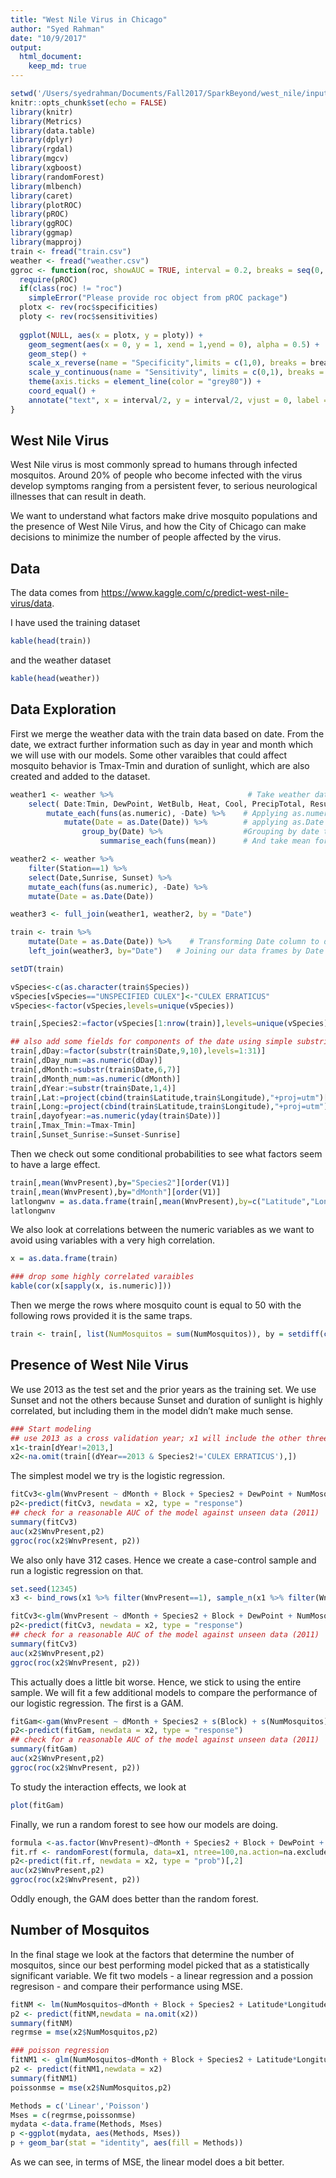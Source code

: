 ```yaml
---
title: "West Nile Virus in Chicago"
author: "Syed Rahman"
date: "10/9/2017"
output:
  html_document:
    keep_md: true
---
```


```r
setwd('/Users/syedrahman/Documents/Fall2017/SparkBeyond/west_nile/input')
knitr::opts_chunk$set(echo = FALSE)
library(knitr)
library(Metrics)
library(data.table)
library(dplyr)
library(rgdal)
library(mgcv)
library(xgboost)
library(randomForest)
library(mlbench)
library(caret)
library(plotROC)
library(pROC)
library(ggROC)
library(ggmap)
library(mapproj)
train <- fread("train.csv")
weather <- fread("weather.csv")
ggroc <- function(roc, showAUC = TRUE, interval = 0.2, breaks = seq(0, 1, interval)){
  require(pROC)
  if(class(roc) != "roc")
    simpleError("Please provide roc object from pROC package")
  plotx <- rev(roc$specificities)
  ploty <- rev(roc$sensitivities)
  
  ggplot(NULL, aes(x = plotx, y = ploty)) +
    geom_segment(aes(x = 0, y = 1, xend = 1,yend = 0), alpha = 0.5) + 
    geom_step() +
    scale_x_reverse(name = "Specificity",limits = c(1,0), breaks = breaks, expand = c(0.001,0.001)) + 
    scale_y_continuous(name = "Sensitivity", limits = c(0,1), breaks = breaks, expand = c(0.001, 0.001)) +
    theme(axis.ticks = element_line(color = "grey80")) +
    coord_equal() + 
    annotate("text", x = interval/2, y = interval/2, vjust = 0, label = paste("AUC =",sprintf("%.3f",roc$auc)))
}

```

## West Nile Virus

West Nile virus is most commonly spread to humans through infected mosquitos. Around 20% of people who become infected with the virus develop symptoms ranging from a persistent fever, to serious neurological illnesses that can result in death. 

We want to understand what factors make drive mosquito populations and the presence of West Nile Virus, and how the City of Chicago can make decisions to minimize the number of people affected by the virus.

## Data

  The data comes from <https://www.kaggle.com/c/predict-west-nile-virus/data>.

I have used the training dataset
```r
kable(head(train))
```

and the weather dataset
```r
kable(head(weather))
```


## Data Exploration

First we merge the weather data with the train data based on date. From the date, we extract further information such as day in year and month which we will use with our models. Some other varaibles that could affect mosquito behavior is Tmax-Tmin and duration of sunlight, which are also created and added to the dataset. 

```r
weather1 <- weather %>%                              # Take weather data.frame and send it to select function.
    select( Date:Tmin, DewPoint, WetBulb, Heat, Cool, PrecipTotal, ResultSpeed, ResultDir, AvgSpeed) %>%               # Selecting only interesting columns. Result will be sent further.
        mutate_each(funs(as.numeric), -Date) %>%    # Applying as.numeric to every (but not Date) columns.
            mutate(Date = as.Date(Date)) %>%        # applying as.Date to Date column
                group_by(Date) %>%                  #Grouping by date to summarise
                    summarise_each(funs(mean))      # And take mean for every date for (average of two stations)

weather2 <- weather %>%
    filter(Station==1) %>%
    select(Date,Sunrise, Sunset) %>%
    mutate_each(funs(as.numeric), -Date) %>%
    mutate(Date = as.Date(Date)) 

weather3 <- full_join(weather1, weather2, by = "Date")

train <- train %>%
    mutate(Date = as.Date(Date)) %>%    # Transforming Date column to date format.
    left_join(weather3, by="Date")   # Joining our data frames by Date column.

setDT(train)

vSpecies<-c(as.character(train$Species))
vSpecies[vSpecies=="UNSPECIFIED CULEX"]<-"CULEX ERRATICUS"
vSpecies<-factor(vSpecies,levels=unique(vSpecies))

train[,Species2:=factor(vSpecies[1:nrow(train)],levels=unique(vSpecies))]

## also add some fields for components of the date using simple substrings
train[,dDay:=factor(substr(train$Date,9,10),levels=1:31)]
train[,dDay_num:=as.numeric(dDay)]
train[,dMonth:=substr(train$Date,6,7)]
train[,dMonth_num:=as.numeric(dMonth)]
train[,dYear:=substr(train$Date,1,4)]
train[,Lat:=project(cbind(train$Latitude,train$Longitude),"+proj=utm")[Latitude]]
train[,Long:=project(cbind(train$Latitude,train$Longitude),"+proj=utm")[Longitude]]
train[,dayofyear:=as.numeric(yday(train$Date))]
train[,Tmax_Tmin:=Tmax-Tmin]
train[,Sunset_Sunrise:=Sunset-Sunrise]
```

Then we check out some conditional probabilities to see what factors seem to have a large effect.

```r
train[,mean(WnvPresent),by="Species2"][order(V1)]  
train[,mean(WnvPresent),by="dMonth"][order(V1)]
latlongwnv = as.data.frame(train[,mean(WnvPresent),by=c("Latitude","Longitude")][order(V1)])
latlongwnv 
```

We also look at correlations between the numeric variables as we want to avoid using variables with a very high correlation.

```r
x = as.data.frame(train)

### drop some highly correlated varaibles
kable(cor(x[sapply(x, is.numeric)]))
```

Then we merge the rows where mosquito count is equal to 50 with the following rows provided it is the same traps.

```r
train <- train[, list(NumMosquitos = sum(NumMosquitos)), by = setdiff(colnames(train),'NumMosquitos')]
```

## Presence of West Nile Virus

We use 2013 as the test set and the prior years as the training set. We use Sunset and not the others because Sunset and duration of sunlight is highly correlated, but including them in the model didn't make much sense. 

```r
### Start modeling
## use 2013 as a cross validation year; x1 will include the other three years; x2 will include 2013, factor Species2 has new levels CULEX ERRATICUS, so remove those too
x1<-train[dYear!=2013,]
x2<-na.omit(train[(dYear==2013 & Species2!='CULEX ERRATICUS'),])
```

The simplest model we try is the logistic regression.
```r
fitCv3<-glm(WnvPresent ~ dMonth + Block + Species2 + DewPoint + NumMosquitos + Latitude*Longitude + DewPoint*Sunset + AvgSpeed + WetBulb + Tmax*Tmin*PrecipTotal, data = x1, family = "binomial")
p2<-predict(fitCv3, newdata = x2, type = "response")
## check for a reasonable AUC of the model against unseen data (2011)
summary(fitCv3)
auc(x2$WnvPresent,p2)
ggroc(roc(x2$WnvPresent, p2))
```

We also only have 312 cases. Hence we create a case-control sample and run a logistic regression on that.

```r
set.seed(12345)
x3 <- bind_rows(x1 %>% filter(WnvPresent==1), sample_n(x1 %>% filter(WnvPresent!=1), size = dim(x1 %>% filter(WnvPresent==1))[1]))

fitCv3<-glm(WnvPresent ~ dMonth + Species2 + Block + DewPoint + NumMosquitos + Latitude*Longitude + DewPoint*Sunset + AvgSpeed + WetBulb + Tmax*Tmin*PrecipTotal, data = x3, family = "binomial")
p2<-predict(fitCv3, newdata = x2, type = "response")
## check for a reasonable AUC of the model against unseen data (2011)
summary(fitCv3)
auc(x2$WnvPresent,p2)
ggroc(roc(x2$WnvPresent, p2))
```

This actually does a little bit worse. Hence, we stick to using the entire sample. We will fit a few additional models to compare the performance of our logistic regression. The first is a GAM.

```r
fitGam<-gam(WnvPresent ~ dMonth + Species2 + s(Block) + s(NumMosquitos) + s(AvgSpeed) + s(WetBulb) + te(Tmax_Tmin,PrecipTotal, d=c(1,1),k = c(9,9), bs = c('tp','tp')) + te(DewPoint,Sunset,d=c(1,1),k = c(9,9), bs = c('tp','tp')) + te(Lat,Long,dayofyear,d=c(2,1), k = c(55,9), bs = c('tp','cc')) ,knots = list("dayofyear" = c(0,365)), data = x1, family = "binomial")
p2<-predict(fitGam, newdata = x2, type = "response")
## check for a reasonable AUC of the model against unseen data (2011)
summary(fitGam)
auc(x2$WnvPresent,p2)
ggroc(roc(x2$WnvPresent, p2))
```

To study the interaction effects, we look at
```r
plot(fitGam)
```

Finally, we run a random forest to see how our models are doing.
```r
formula <-as.factor(WnvPresent)~dMonth + Species2 + Block + DewPoint + NumMosquitos + Latitude + Longitude + AvgSpeed + WetBulb + Tmax_Tmin + PrecipTotal + DewPoint + Sunset
fit.rf <- randomForest(formula, data=x1, ntree=100,na.action=na.exclude)
p2<-predict(fit.rf, newdata = x2, type = "prob")[,2]
auc(x2$WnvPresent,p2)
ggroc(roc(x2$WnvPresent, p2))
```

Oddly enough, the GAM does better than the random forest. 

## Number of Mosquitos

In the final stage we look at the factors that determine the number of mosquitos, since our best performing model picked that as a statistically significant variable. We fit two models - a linear regression and a possion regresison - and compare their performance using MSE.   

```r
fitNM <- lm(NumMosquitos~dMonth + Block + Species2 + Latitude*Longitude + AvgSpeed + WetBulb + Tmax_Tmin*PrecipTotal + DewPoint*Sunset*Sunrise, data = x1)
p2 <- predict(fitNM,newdata = na.omit(x2))
summary(fitNM)
regrmse = mse(x2$NumMosquitos,p2)

### poisson regression
fitNM1 <- glm(NumMosquitos~dMonth + Block + Species2 + Latitude*Longitude + AvgSpeed + WetBulb + Tmax_Tmin*PrecipTotal + DewPoint*Sunset*Sunrise, data = x1, family = "poisson")
p2 <- predict(fitNM1,newdata = x2)
summary(fitNM1)
poissonmse = mse(x2$NumMosquitos,p2)

Methods = c('Linear','Poisson')
Mses = c(regrmse,poissonmse)
mydata <-data.frame(Methods, Mses)
p <-ggplot(mydata, aes(Methods, Mses))
p + geom_bar(stat = "identity", aes(fill = Methods))
```

As we can see, in terms of MSE, the linear model does a bit better.